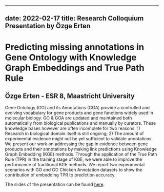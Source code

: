 
---
date: 2022-02-17
title: Research Colloquium Presentation by Özge Erten
---

# Predicting missing annotations in Gene Ontology with Knowledge Graph Embeddings and True Path Rule

## Özge Erten - ESR 8, Maastricht University

Gene Ontology (GO) and its Annotations (GOA) provide a controlled and evolving vocabulary for gene products and gene functions widely used in molecular biology. GO & GOA are updated and maintained both automatically from biological publications and manually by curators. These knowledge bases however are often incomplete for two reasons: 1) Research in biological domain itself is still ongoing; 2) The amount of experimental evidence might not be yet sufficient to validate annotations. We present our work on addressing the gap in evidence between gene products and their annotations by making link predictions using Knowledge Graph Embedding (KGE) methods. Through the application of the True Path Rule (TPR) in the training stage of KGE, we were able to improve the performance of traditional KGE methods. We report two experimental scenarios with GO and GO Chicken Annotation datasets to show the contribution of embedding TPR to prediction accuracy.

The slides of the presentation can be found [here](/downloads/2023-02-17-Erten_colloquium_slides.pdf).
